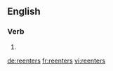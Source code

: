 ==English==

===Verb===
{{head|en|verb form}}

# {{en-third-person singular of|reenter}}

[[de:reenters]]
[[fr:reenters]]
[[vi:reenters]]